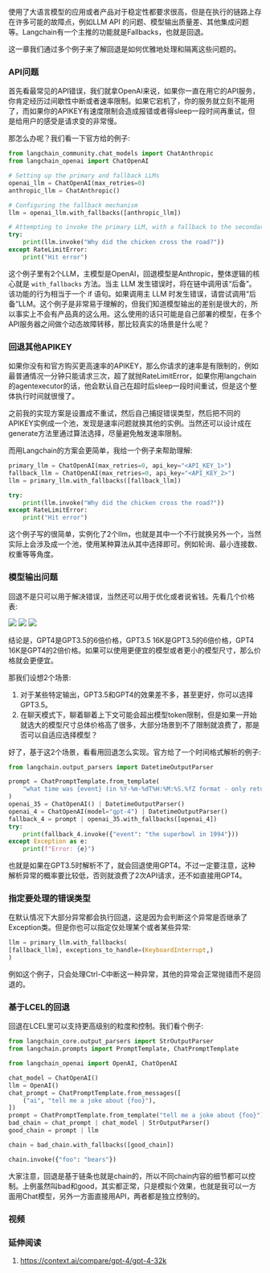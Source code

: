 使用了大语言模型的应用或者产品对于稳定性都要求很高，但是在执行的链路上存在许多可能的故障点，例如LLM API 的问题、模型输出质量差、其他集成问题等。Langchain有一个主推的功能就是Fallbacks，也就是回退。

这一章我们通过多个例子来了解回退是如何优雅地处理和隔离这些问题的。

### API问题

首先看最常见的API错误，我们就拿OpenAI来说，如果你一直在用它的API服务，你肯定经历过间歇性中断或者速率限制。如果它宕机了，你的服务就立刻不能用了，而如果你的APIKEY有速度限制会造成报错或者得sleep一段时间再重试，但是给用户的感受是请求变的非常慢。

 那怎么办呢？我们看一下官方给的例子:

```python
from langchain_community.chat_models import ChatAnthropic
from langchain_openai import ChatOpenAI

# Setting up the primary and fallback LLMs
openai_llm = ChatOpenAI(max_retries=0)
anthropic_llm = ChatAnthropic()

# Configuring the fallback mechanism
llm = openai_llm.with_fallbacks([anthropic_llm])

# Attempting to invoke the primary LLM, with a fallback to the secondary LLM in case of failure
try:
    print(llm.invoke("Why did the chicken cross the road?"))
except RateLimitError:
    print("Hit error")
```

这个例子里有2个LLM，主模型是OpenAI，回退模型是Anthropic，整体逻辑的核心就是 `with_fallbacks` 方法。当主 LLM 发生错误时，将在链中调用该“后备”。该功能的行为相当于一个 if 语句。如果调用主 LLM 时发生错误，请尝试调用“后备”LLM。这个例子是非常易于理解的，但我们知道模型输出的差别是很大的，所以事实上不会有产品真的这么用。这么使用的话只可能是自己部署的模型，在多个API服务器之间做个动态故障转移，那比较真实的场景是什么呢？

### 回退其他APIKEY

如果你没有和官方购买更高速率的APIKEY，那么你请求的速率是有限制的，例如最普通情况一分钟只能请求三次，超了就抛RateLimitError，如果你用langchain的agentexecutor的话，他会默认自己在超时后sleep一段时间重试，但是这个整体执行时间就很慢了。

之前我的实现方案是设置成不重试，然后自己捕捉错误类型，然后把不同的APIKEY实例成一个池，发现是速率问题就换其他的实例。当然还可以设计成在generate方法里通过算法选择，尽量避免触发速率限制。

而用Langchain的方案会更简单，我给一个例子来帮助理解:

```python
primary_llm = ChatOpenAI(max_retries=0, api_key="<API_KEY_1>")
fallback_llm = ChatOpenAI(max_retries=0, api_key="<API_KEY_2>")
llm = primary_llm.with_fallbacks([fallback_llm])

try:
    print(llm.invoke("Why did the chicken cross the road?"))
except RateLimitError:
    print("Hit error")
```

这个例子写的很简单，实例化了2个llm，也就是其中一个不行就换另外一个，当然实际上会涉及成一个池，使用某种算法从其中选择即可。例如轮询、最小连接数、权重等等角度。

### 模型输出问题

回退不是只可以用于解决错误，当然还可以用于优化或者说省钱。先看几个价格表:

![](https://github.com/langchain-ai/langchain/assets/10000925/88931bb0-b6d9-4fe4-95e2-c3ff22d5fbbc)
![](https://github.com/langchain-ai/langchain/assets/10000925/4bea085f-9163-43bc-88d6-ac853fde6311)
![](https://github.com/langchain-ai/langchain/assets/10000925/75c058d7-fea7-4db2-9630-21d38516822a)

结论是，GPT4是GPT3.5的6倍价格，GPT3.5 16K是GPT3.5的6倍价格，GPT4 16K是GPT4的2倍价格。如果可以使用更便宜的模型或者更小的模型尺寸，那么价格就会更便宜。

那我们设想2个场景:

1. 对于某些特定输出，GPT3.5和GPT4的效果差不多，甚至更好，你可以选择GPT3.5。
2. 在聊天模式下，聊着聊着上下文可能会超出模型token限制，但是如果一开始就选大的模型尺寸总体价格高了很多，大部分场景到不了限制就浪费了，那是否可以自适应选择模型？

好了，基于这2个场景，看看用回退怎么实现。官方给了一个时间格式解析的例子:

```python
from langchain.output_parsers import DatetimeOutputParser

prompt = ChatPromptTemplate.from_template(
    "what time was {event} (in %Y-%m-%dT%H:%M:%S.%fZ format - only return this value)"
)
openai_35 = ChatOpenAI() | DatetimeOutputParser()
openai_4 = ChatOpenAI(model="gpt-4") | DatetimeOutputParser()
fallback_4 = prompt | openai_35.with_fallbacks([openai_4])
try:
    print(fallback_4.invoke({"event": "the superbowl in 1994"}))
except Exception as e:
    print(f"Error: {e}")
```

也就是如果在GPT3.5时解析不了，就会回退使用GPT4。不过一定要注意，这种解析异常的概率要比较低，否则就浪费了2次API请求，还不如直接用GPT4。
### 指定要处理的错误类型

在默认情况下大部分异常都会执行回退，这是因为会判断这个异常是否继承了Exception类。但是你也可以指定仅处理某个或者某些异常:

```python
llm = primary_llm.with_fallbacks(
[fallback_llm], exceptions_to_handle=(KeyboardInterrupt,)
)
```

例如这个例子，只会处理Ctrl-C中断这一种异常，其他的异常会正常抛错而不是回退的。

### 基于LCEL的回退

回退在LCEL里可以支持更高级别的粒度和控制。我们看个例子:

```python
from langchain_core.output_parsers import StrOutputParser
from langchain.prompts import PromptTemplate, ChatPromptTemplate

from langchain_openai import OpenAI, ChatOpenAI

chat_model = ChatOpenAI()
llm = OpenAI()
chat_prompt = ChatPromptTemplate.from_messages([
    ("ai", "tell me a joke about {foo}"),
])
prompt = ChatPromptTemplate.from_template("tell me a joke about {foo}")
bad_chain = chat_prompt | chat_model | StrOutputParser()
good_chain = prompt | llm

chain = bad_chain.with_fallbacks([good_chain])

chain.invoke({"foo": "bears"})
```

大家注意，回退是基于链条也就是chain的，所以不同chain内容的细节都可以控制。上例虽然叫bad和good，其实都正常，只是模拟个效果，也就是我可以一方面用Chat模型，另外一方面直接用API，两者都是独立控制的。

### 视频


<YouTubeEmbed videoid="IlPK2TfUxkg"/>

### 延伸阅读

1. https://context.ai/compare/gpt-4/gpt-4-32k
